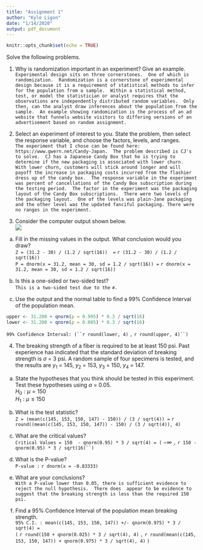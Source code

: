 ```yaml
---
title: "Assignment 1"
author: "Kyle Ligon"
date: "1/14/2020"
output: pdf_document
---
```


```r
knitr::opts_chunk$set(echo = TRUE)
```
Solve the following problems.     

1. Why is randomization important in an experiment? Give an example.    
`Experimental design sits on three cornerstones.  One of which is randomization.  Randomization is a cornerstone of experimental design because it is a requirement of statistical methods to infer for the population from a sample.  Within a statistical method, test, or model the statistician or analyst requires that the observations are independently distributed random variables.  Only then, can the analyst draw inferences about the population from the sample.  An example showing randomization is the process of an ad website that funnels website visitors to differing versions of an advertisement based on random assignment.`     
2. Select an experiment of interest to you. State the problem, then select the response variable,
and choose the factors, levels, and ranges.     
`The experiment that I chose can be found here: https://www.gwern.net/Candy-Japan.  The problem described is CJ's to solve.  CJ has a Japanese Candy Box that he is trying to determine if the new packaging is associated with lower churn.  With lower churn, customers will stick around longer and will payoff the increase in packaging costs incurred from the flashier dress up of the candy box.  The response variable in the experiment was percent of cancellations of the Candy Box subscription during the testing period.  The factor in the experiment was the packaging layout of the Candy Box subscriptions.  There were two levels of the packaging layout.  One of the levels was plain-Jane packaging and the other level was the updated fanciful packaging. There were no ranges in the experiment.`       

3. Consider the computer output shown below.     
![](assignment_one_tbl.png)
(a) Fill in the missing values in the output. What conclusion would you draw?      
`Z = (31.2 - 30) / (1.2 / sqrt(16))  =  ` `r (31.2 - 30) / (1.2 / sqrt(16))`     
`P = dnorm(x = 31.2, mean = 30, sd = 1.2 / sqrt(16)) = ` `r dnorm(x = 31.2, mean = 30, sd = 1.2 / sqrt(16))`

(b) Is this a one-sided or two-sided test?      
`This is a two-sided test due to the` $\neq$.    

(c) Use the output and the normal table to find a 99% Confidence Interval of the population
mean.     
```r
upper <- 31.200 + qnorm(p = 0.995) * 0.3 / sqrt(16)
lower <- 31.200 + qnorm(p = 0.005) * 0.3 / sqrt(16)
```
`99% Confidence Interval: (``r round(lower, 4)` `, ` `r round(upper, 4)``)`        

4. The breaking strength of a fiber is required to be at least 150 psi. Past experience has
indicated that the standard deviation of breaking strength is $\sigma$ = 3 psi. A random sample
of four specimens is tested, and the results are $y_{1}$ = 145, $y_{2}$ = 153, $y_{3}$ = 150, $y_{4}$ = 147.      
(a) State the hypotheses that you think should be tested in this experiment. Test these
hypotheses using $\alpha$ = 0.05.       
$H_{0} : \mu = 150$     
$H_{1} : \mu \leq 150$     

(b) What is the test statistic?      
`Z = (mean(c(145, 153, 150, 147) - 150)) / (3 / sqrt(4)) = ` `r round((mean(c(145, 153, 150, 147)) - 150) / (3 / sqrt(4)), 4)`      

(c) What are the critical values?    
`Critical Values = 150  - qnorm(0.95) * 3 / sqrt(4) = (` $-\infty$ `, ` `r 150 - qnorm(0.95) * 3 / sqrt(16)``)`     

(d) What is the P-value?    
`P-value : ` `r dnorm(x = -0.83333)`     

(e) What are your conclusions?      
`With a P-value lower than 0.05, there is sufficient evidence to reject the null hypothesis.  There does  appear to be evidence to suggest that the breaking strength is less than the required 150 psi.`     

(f) Find a 95% Confidence Interval of the population mean breaking strength.     
`95% C.I. : mean(c(145, 153, 150, 147)) +/- qnorm(0.975) * 3 / sqrt(4) = `      
`(` `r round(150 + qnorm(0.025) * 3 / sqrt(4), 4)` `, ` `r round(mean(c(145, 153, 150, 147)) + qnorm(0.975) * 3 / sqrt(4), 4)` `)` 